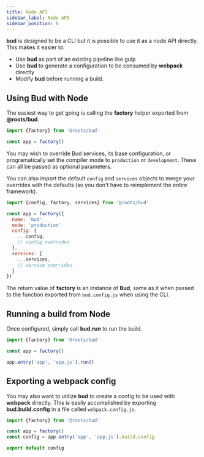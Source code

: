 ```yaml
---
title: Node API
sidebar_label: Node API
sidebar_position: 6
---
```


**bud** is designed to be a CLI but it is possible to use it as a node API directly. This makes it easier to:

- Use **bud** as part of an existing pipeline like gulp
- Use **bud** to generate a configuration to be consumed by **webpack** directly
- Modify **bud** before running a build.

## Using Bud with Node

The easiest way to get going is calling the **factory** helper exported from **@roots/bud**.

```js
import {factory} from '@roots/bud'

const app = factory()
```

You may wish to override Bud services, its base configuration, or programatically set 
the compiler mode to `production` or `development`. These can all be passed as optional parameters.

You can also import the default `config` and `services` objects to merge your overrides with 
the defaults (so you don't have to reimplement the entire framework).

```js
import {config, factory, services} from '@roots/bud'

const app = factory({
  name: 'bud'
  mode: 'production'
  config: {
    ...config,
    // config overrides
  },
  services: {
    ...services,
    // service overrides
  }
})
```

The return value of **factory** is an instance of **Bud**, same as it when passed to 
the function exported from `bud.config.js` when using the CLI.

## Running a build from Node

Once configured, simply call **bud.run** to run the build.

```js
import {factory} from '@roots/bud'

const app = factory()

app.entry('app', 'app.js').run()
```

## Exporting a webpack config

You may also want to utilize **bud** to create a config to be used with **webpack** directly. 
This is easily accomplished by exporting **bud.build.config** in a file called `webpack.config.js`.

```js title='webpack.config.js'
import {factory} from '@roots/bud'

const app = factory()
const config = app.entry('app', 'app.js').build.config

export default config
```
